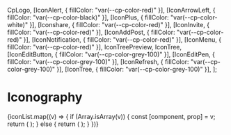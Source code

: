 
<Meta title="Iconography" />

  CpLogo,
  [IconAlert, { fillColor: "var(--cp-color-red)" }],
  [IconArrowLeft, { fillColor: "var(--cp-color-black)" }],
  [IconPlus, { fillColor: "var(--cp-color-white)" }],
  [Iconshare, { fillColor: "var(--cp-color-red)" }],
  [IconInvite, { fillColor: "var(--cp-color-red)" }],
  [IconAddPost, { fillColor: "var(--cp-color-red)" }],
  [IconNotification, { fillColor: "var(--cp-color-red)" }],
  [IconMenu, { fillColor: "var(--cp-color-red)" }],
  IconTreePreview,
  IconTree,
  [IconEditButton, { fillColor: "var(--cp-color-grey-100)" }],
  [IconEditPen, { fillColor: "var(--cp-color-grey-100)" }],
  [IconRefresh, { fillColor: "var(--cp-color-grey-100)" }],
  [IconTree, { fillColor: "var(--cp-color-grey-100)" }],
];

# Iconography

<IconGallery>
  {iconList.map((v) => {
    if (Array.isArray(v)) {
      const [component, prop] = v;
      return (
        <IconItem name={component.name} key={component.name}>
          <IconExample component={component} prop={props} />
        </IconItem>
      );
    } else {
      return (
        <IconItem name={v.name} key={v.name}>
          <IconExample component={v} />
        </IconItem>
      );
    }
  })}
</IconGallery>
